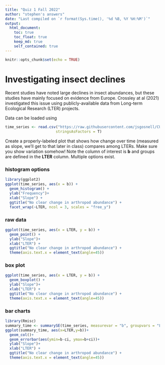 ```yaml
---
title: "Quiz 1 Fall 2022"
author: "stephen's answers"
date: "Last compiled on `r format(Sys.time(), '%d %B, %Y %H:%M')`"
output:
  html_document:
    toc: true
    toc_float: true
    keep_md: true
    self_contained: true
---
```


```r
knitr::opts_chunk$set(echo = TRUE)
```

# Investigating insect declines

Recent studies have noted large declines in insect abundances, but these studies have mainly
focused on evidence from Europe.  Crossley at al (2021) investigated this issue using 
publicly-available data from Long-term Ecological Research (LTER) projects.

Data can be loaded using 

```r
time_series <- read.csv("https://raw.githubusercontent.com/jsgosnell/CUNY-BioStats/master/datasets/data_from_crossley_et_al_2021.csv",
                       stringsAsFactors = T)
```

Create a properly-labeled plot that shows how change over time (measured as slope, we'll get 
to that later in class) compares among LTERs. Make sure you show variation somehow!
Note the column of interest is **b** and groups are defined in the **LTER** 
column. Multiple options exist.


### histogram options

```r
library(ggplot2)
ggplot(time_series, aes(x = b)) +
  geom_histogram() +
  ylab("Frequency")+
  xlab("Slope") +
  ggtitle("No clear change in arthropod abundance") +
  facet_wrap(~LTER, ncol = 3, scales = "free_y")
```

### raw data

```r
ggplot(time_series, aes(x = LTER, y = b)) +
  geom_point() +
  ylab("Slope")+
  xlab("LTER") +
  ggtitle("No clear change in arthropod abundance") +
  theme(axis.text.x = element_text(angle=45))
```

### box plot

```r
ggplot(time_series, aes(x = LTER, y = b)) +
  geom_boxplot() +
  ylab("Slope")+
  xlab("LTER") +
  ggtitle("No clear change in arthropod abundance") +
  theme(axis.text.x = element_text(angle=45))
```

### bar charts

```r
library(Rmisc)
summary_time <- summarySE(time_series, measurevar = "b", groupvars = "LTER", na.rm = T)
ggplot(summary_time, aes(x=LTER,y=b))+
  geom_col()+
  geom_errorbar(aes(ymin=b-ci, ymax=b+ci))+
  ylab("Slope")+
  xlab("LTER") +
  ggtitle("No clear change in arthropod abundance") +
  theme(axis.text.x = element_text(angle=45))
```

